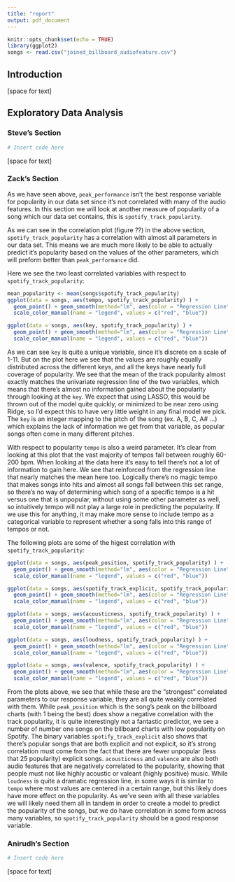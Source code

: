 ```yaml
---
title: "report"
output: pdf_document
---
```


```r
knitr::opts_chunk$set(echo = TRUE)
library(ggplot2)
songs <- read.csv("joined_billboard_audiofeature.csv")
```

## Introduction
[space for text]

## Exploratory Data Analysis

### Steve's Section

```r
# Insert code here
```
[space for text]

### Zack's Section

As we have seen above, `peak_performance` isn't the best response variable for popularity in our data set since it's not correlated with many of the audio features. In this section we will look at another measure of popularity of a song which our data set contains, this is `spotify_track_popularity`. 

As we can see in the correlation plot (figure ??) in the above section, `spotify_track_popularity` has a correlation with almost all parameters in our data set. This means we are much more likely to be able to actually predict it's popularity based on the values of the other parameters, which will preform better than `peak_performance` did. 

Here we see the two least correlated variables with respect to `spotify_track_popularity`:

```r
mean_popularity <- mean(songs$spotify_track_popularity)
ggplot(data = songs, aes(tempo, spotify_track_popularity) ) + 
  geom_point() + geom_smooth(method="lm", aes(color = "Regression Line")) + geom_hline(aes(yintercept = mean_popularity, color = "Mean")) + 
  scale_color_manual(name = "legend", values = c("red", "blue"))

ggplot(data = songs, aes(key, spotify_track_popularity) ) + 
  geom_point() + geom_smooth(method="lm", aes(color = "Regression Line")) + geom_hline(aes(yintercept = mean_popularity, color = "Mean")) + 
  scale_color_manual(name = "legend", values = c("red", "blue"))
```
As we can see `key` is quite a unique variable, since it's discrete on a scale of 1-11. But on the plot here we see that the values are roughly equally distributed across the different keys, and all the keys have nearly full coverage of popularity. We see that the mean of the track popularity almost exactly matches the univariate regression line of the two variables, which means that there's almost no information gained about the popularity through looking at the `key`. We expect that using LASSO, this would be thrown out of the model quite quickly, or minimized to be near zero using Ridge, so I'd expect this to have very little weight in any final model we pick. The `key` is an integer mapping to the pitch of the song (ex. A, B, C, A# ...) which explains the lack of information we get from that variable, as popular songs often come in many different pitches. 

With respect to popularity `tempo` is also a weird parameter. It's clear from looking at this plot that the vast majority of tempos fall between roughly 60-200 bpm. When looking at the data here it's easy to tell there's not a lot of information to gain here. We see that reinforced from the regression line that nearly matches the mean here too. Logically there's no magic tempo that makes songs into hits and almost all songs fall between this set range, so there's no way of determining which song of a specific tempo is a hit versus one that is unpopular, without using some other parameter as well, so intuitively tempo will not play a large role in predicting the popularity. If we use this for anything, it may make more sense to include tempo as a categorical variable to represent whether a song falls into this range of tempos or not. 

The following plots are some of the higest correlation with `spotify_track_popularity`:

```r
ggplot(data = songs, aes(peak_position, spotify_track_popularity) ) + 
  geom_point() + geom_smooth(method="lm", aes(color = "Regression Line")) + geom_hline(aes(yintercept = mean_popularity, color = "Mean")) + 
  scale_color_manual(name = "legend", values = c("red", "blue"))

ggplot(data = songs, aes(spotify_track_explicit, spotify_track_popularity) ) + 
  geom_point() + geom_smooth(method="lm", aes(color = "Regression Line")) + geom_hline(aes(yintercept = mean_popularity, color = "Mean")) + 
  scale_color_manual(name = "legend", values = c("red", "blue"))

ggplot(data = songs, aes(acousticness, spotify_track_popularity) ) + 
  geom_point() + geom_smooth(method="lm", aes(color = "Regression Line")) + geom_hline(aes(yintercept = mean_popularity, color = "Mean")) + 
  scale_color_manual(name = "legend", values = c("red", "blue"))

ggplot(data = songs, aes(loudness, spotify_track_popularity) ) + 
  geom_point() + geom_smooth(method="lm", aes(color = "Regression Line")) + geom_hline(aes(yintercept = mean_popularity, color = "Mean")) + 
  scale_color_manual(name = "legend", values = c("red", "blue"))

ggplot(data = songs, aes(valence, spotify_track_popularity) ) + 
  geom_point() + geom_smooth(method="lm", aes(color = "Regression Line")) + geom_hline(aes(yintercept = mean_popularity, color = "Mean")) + 
  scale_color_manual(name = "legend", values = c("red", "blue"))
```
From the plots above, we see that while these are the "strongest" correlated parameters 
to our response variable, they are all quite weakly correlated with them. While `peak_position` which is the song's peak on the billboard charts (with 1 being the best) does show a negative correlation with the track popularity, it is quite interestingly not a fantastic predictor, we see a number of number one songs on the billboard charts with low popularity on Spotify. The binary variables `spotify_track_explicit` also shows that there's popular songs that are both explicit and not explicit, so it's strong correlation must come from the fact that there are fewer unpopular (less that 25 popularity) explicit songs. `acousticness` and `valence` are also both audio features that are negatively correlated to the popularity, showing that people must not like highly acoustic or valeant (highly positive) music. While `loudness` is quite a dramatic regression line, in some ways it is similar to `tempo` where most values are centered in a certain range, but this likely does have more effect on the popularity. As we've seen with all these variables we will likely need them all in tandem in order to create a model to predict the popularity of the songs, but we do have correlation in some form across many variables, so `spotify_track_popularity` should be a good response variable. 

### Anirudh's Section

```r
# Insert code here
```
[space for text]

